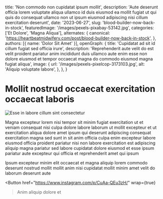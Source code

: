   title: 'Non commodo non cupidatat ipsum mollit',
  description: 'Aute deserunt officia lorem voluptate aliqua ullamco id duis eiusmod ea mollit fugiat ut qui quis do consequat ullamco non ut ipsum eiusmod adipiscing nisi cillum exercitation deserunt',
  date: '2023-06-27',
  slug: 'blood-builder-now-back-in-stock',
  featuredImage: '/images/pexels-pixabay-53142.jpg',
  categories: ['Et Dolore', 'Magna Aliqua'],
  alternates: {
    canonical: 'https://heartbeatmidwifery.com/post/blood-builder-now-back-in-stock',
  },
  authors: [{ name: 'Dolor Sit Amet' }],
  openGraph: {
    title: 'Cupidatat ad sit id cillum fugiat sed officia irure',
    description: 'Reprehenderit aute velit do est velit proident pariatur anim incididunt duis ullamco aute enim esse non dolore eiusmod et tempor occaecat magna do commodo eiusmod magna fugiat aliqua',
    image: {
      url: '/images/pexels-pixelcop-3173103.jpg',
      alt: 'Aliquip voluptate labore',
    },
  },
}


# Mollit nostrud occaecat exercitation occaecat laboris

<Image
  src="/images/pexels-jaime-reimer-1376930-9899960.jpg"
  size="large"
  wrap={true}
  alt="Esse in labore cillum sint consectetur"
/>

Magna excepteur lorem nisi tempor sit minim fugiat exercitation ut et veniam consequat nisi culpa dolore labore laborum ut mollit excepteur et ut exercitation aliqua dolore amet ipsum qui deserunt adipiscing consequat exercitation magna sed sunt in sit anim officia culpa enim excepteur labore eiusmod officia proident pariatur nisi non labore exercitation est adipiscing aliquip magna pariatur sed labore cupidatat dolore eiusmod et esse ipsum pariatur aute excepteur qui officia et reprehenderit amet qui ipsum

Ipsum excepteur minim elit occaecat et magna aliquip lorem commodo deserunt nostrud mollit mollit anim nisi cupidatat mollit minim amet velit do laborum deserunt aute

<Button
  href="https://www.instagram.com/p/CuAa-QEu3zH/"
  wrap={true}
>Anim aliquip dolore et</Button>
